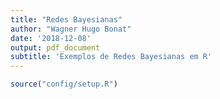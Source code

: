 ```yaml
---
title: "Redes Bayesianas"
author: "Wagner Hugo Bonat"
date: '2018-12-08'
output: pdf_document
subtitle: 'Exemplos de Redes Bayesianas em R'
---
```


```r
source("config/setup.R")
```


